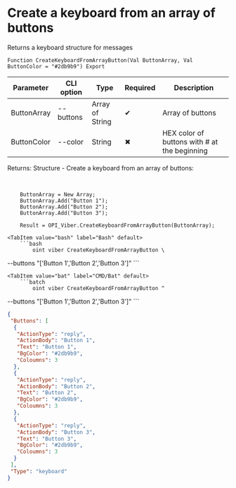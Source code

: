 ﻿---
sidebar_position: 7
---


# Create a keyboard from an array of buttons
 Returns a keyboard structure for messages



`Function CreateKeyboardFromArrayButton(Val ButtonArray, Val ButtonColor = "#2db9b9") Export`

  | Parameter | CLI option | Type | Required | Description |
  |-|-|-|-|-|
  | ButtonArray | --buttons | Array of String | &#x2714; | Array of buttons |
  | ButtonColor | --color | String | &#x2716; | HEX color of buttons with # at the beginning |

  
  Returns:  Structure - Create a keyboard from an array of buttons:


<br/>




```bsl title="1C:Enterprise/OneScript code example"
    ButtonArray = New Array;
    ButtonArray.Add("Button 1");
    ButtonArray.Add("Button 2");
    ButtonArray.Add("Button 3");

    Result = OPI_Viber.CreateKeyboardFromArrayButton(ButtonArray);
```
 

 <Tabs>
  
    <TabItem value="bash" label="Bash" default>
        ```bash
            oint viber CreateKeyboardFromArrayButton \
 --buttons "['Button 1','Button 2','Button 3']"
        ```
    </TabItem>
  
    <TabItem value="bat" label="CMD/Bat" default>
        ```batch
            oint viber CreateKeyboardFromArrayButton ^
 --buttons "['Button 1','Button 2','Button 3']"
        ```
    </TabItem>
</Tabs>


```json title="Result"
{
 "Buttons": [
  {
   "ActionType": "reply",
   "ActionBody": "Button 1",
   "Text": "Button 1",
   "BgColor": "#2db9b9",
   "Coloumns": 3
  },
  {
   "ActionType": "reply",
   "ActionBody": "Button 2",
   "Text": "Button 2",
   "BgColor": "#2db9b9",
   "Coloumns": 3
  },
  {
   "ActionType": "reply",
   "ActionBody": "Button 3",
   "Text": "Button 3",
   "BgColor": "#2db9b9",
   "Coloumns": 3
  }
 ],
 "Type": "keyboard"
}
```
